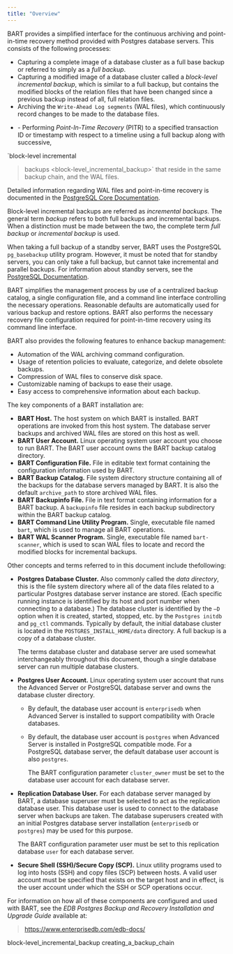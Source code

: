 ```yaml
---
title: "Overview"
---
```


BART provides a simplified interface for the continuous archiving and point-in-time recovery method provided with Postgres database servers. This consists of the following processes:

  - Capturing a complete image of a database cluster as a full base backup or referred to simply as a *full backup*.
  - Capturing a modified image of a database cluster called a *block-level incremental backup*, which is similar to a full backup, but contains the modified blocks of the relation files that have been changed since a previous backup instead of all, full relation files.
  - Archiving the `Write-Ahead Log segments` (WAL files), which continuously record changes to be made to the database files.

<!-- end list -->

  - \- Performing *Point-In-Time Recovery* (PITR) to a specified transaction  
    ID or timestamp with respect to a timeline using a full backup along with successive,

\`block-level incremental

> backups \<block-level_incremental_backup\>\` that reside in the same backup chain, and the WAL files.

Detailed information regarding WAL files and point-in-time recovery is documented in the [PostgreSQL Core Documentation](https://www.postgresql.org/docs/current/static/continuous-archiving.html).

Block-level incremental backups are referred as *incremental backups*. The general term *backup* refers to both full backups and incremental backups. When a distinction must be made between the two, the complete term *full backup* or *incremental backup* is used.

When taking a full backup of a standby server, BART uses the PostgreSQL `pg_basebackup` utility program. However, it must be noted that for standby servers, you can only take a full backup, but cannot take incremental and parallel backups. For information about standby servers, see the [PostgreSQL Documentation](https://www.postgresql.org/docs/current/static/high-availability.html).

BART simplifies the management process by use of a centralized backup catalog, a single configuration file, and a command line interface controlling the necessary operations. Reasonable defaults are automatically used for various backup and restore options. BART also performs the necessary recovery file configuration required for point-in-time recovery using its command line interface.

BART also provides the following features to enhance backup management:

  - Automation of the WAL archiving command configuration.
  - Usage of retention policies to evaluate, categorize, and delete obsolete backups.
  - Compression of WAL files to conserve disk space.
  - Customizable naming of backups to ease their usage.
  - Easy access to comprehensive information about each backup.

The key components of a BART installation are:

  - **BART Host.** The host system on which BART is installed. BART operations are invoked from this host system. The database server backups and archived WAL files are stored on this host as well.
  - **BART User Account.** Linux operating system user account you choose to run BART. The BART user account owns the BART backup catalog directory.
  - **BART Configuration File.** File in editable text format containing the configuration information used by BART.
  - **BART Backup Catalog.** File system directory structure containing all of the backups for the database servers managed by BART. It is also the default `archive_path` to store archived WAL files.
  - **BART Backupinfo File.** File in text format containing information for a BART backup. A `backupinfo` file resides in each backup subdirectory within the BART backup catalog.
  - **BART Command Line Utility Program.** Single, executable file named `bart`, which is used to manage all BART operations.
  - **BART WAL Scanner Program.** Single, executable file named `bart-scanner`, which is used to scan WAL files to locate and record the modified blocks for incremental backups.

Other concepts and terms referred to in this document include thefollowing:

  - **Postgres Database Cluster.** Also commonly called the *data directory*, this is the file system directory where all of the data files related to a particular Postgres database server instance are stored. (Each specific running instance is identified by its host and port number when connecting to a database.) The database cluster is identified by the `–D` option when it is created, started, stopped, etc. by the `Postgres initdb` and `pg_ctl` commands. Typically by default, the initial database cluster is located in the `POSTGRES_INSTALL_HOME/data` directory. A full backup is a copy of a database cluster.
    
    The terms database cluster and database server are used somewhat interchangeably throughout this document, though a single database server can run multiple database clusters.

  - **Postgres User Account.** Linux operating system user account that runs the Advanced Server or PostgreSQL database server and owns the database cluster directory.
    
      - By default, the database user account is `enterprisedb` when Advanced Server is installed to support compatibility with Oracle databases.
    
      - By default, the database user account is `postgres` when Advanced Server is installed in PostgreSQL compatible mode. For a PostgreSQL database server, the default database user account is also `postgres`.
        
        The BART configuration parameter `cluster_owner` must be set to the database user account for each database server.

  - **Replication Database User.** For each database server managed by BART, a database superuser must be selected to act as the replication database user. This database user is used to connect to the database server when backups are taken. The database superusers created with an initial Postgres database server installation (`enterprisedb` or `postgres`) may be used for this purpose.
    
    The BART configuration parameter user must be set to this replication database `user` for each database server.

  - **Secure Shell (SSH)/Secure Copy (SCP).** Linux utility programs used to log into hosts (SSH) and copy files (SCP) between hosts. A valid user account must be specified that exists on the target host and in effect, is the user account under which the SSH or SCP operations occur.

For information on how all of these components are configured and used with BART, see the *EDB Postgres Backup and Recovery Installation and Upgrade Guide* available at:

> <https://www.enterprisedb.com/edb-docs/>

<div class="toctree" data-maxdepth="3">

block-level_incremental_backup creating_a_backup_chain

</div>
